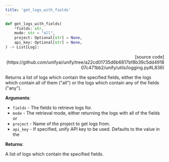 ```yaml
---
title: 'get_logs_with_fields'
---
```


```python
def get_logs_with_fields(
    *fields: str,
    mode: str = "all",
    project: Optional[str] = None,
    api_key: Optional[str] = None,
) -> List[Log]:
```

<p align="right">[source code](https://github.com/unifyai/unify/tree/a22cd01735d6b6817bf8b39c5dd491807c471bb2/unify/utils/logging.py#L836)</p>

Returns a list of logs which contain the specified fields, either the logs which
contain all of them ("all") or the logs which contain any of the fields ("any").

**Arguments**:

- `fields` - The fields to retrieve logs for.
- `mode` - The retrieval mode, either returning the logs with all of the fields or
- `project` - Name of the project to get logs from.
- `api_key` - If specified, unify API key to be used. Defaults to the value in the



**Returns**:

A list of logs which contain the specified fields.